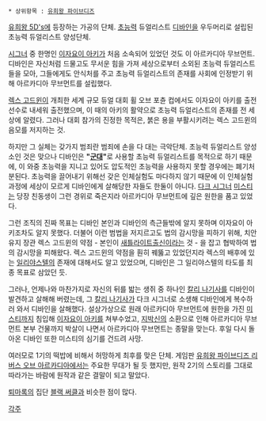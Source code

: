  * 상위항목 : [[유희왕 파이브디즈]]

[[유희왕 5D's]]에 등장하는 가공의 단체.
[[초능력]] 듀얼리스트 [[디바인(유희왕)|디바인]]을 우두머리로 설립된 초능력 듀얼리스트 양성단체.

[[시그너]] 중 한명인 [[이자요이 아키]]가 처음 소속되어 있었던 것도 이 아르카디아 무브먼트. 디바인은 자신처럼 드물고도 무서운 힘을 가져 세상으로부터 소외된 초능력 듀얼리스트들을 모아, 그들에게도 안식처를 주고 초능력 듀얼리스트의 존재를 사회에 인정받기 위해 아르카디아 무브먼트를 설립했다.

[[렉스 고드윈]]이 개최한 세계 규모 듀얼 대회 휠 오브 포츈 컵에서도 이자요이 아키를 출전선수로 내세워 출전했으며, 이 때의 아키의 활약으로 초능력 듀얼리스트의 존재를 전 세상에 알렸다. 그러나 대회 참가의 진정한 목적은, 붉은 용을 부활시키려는 렉스 고드윈의 음모를 저지하는 것.

하지만 그 실체는 갖가지 범죄란 범죄에 손을 다 대는 극악단체. 초능력 듀얼리스트 양성소인 것은 맞으나 디바인은 '''"[[군대]]"'''로 사용할 초능력 듀얼리스트를 목적으로 하기 때문에, 이 와중 초능력을 지니고 있어도 압도적인 초능력을 사용하지 못할 경우에는 폐기처분된다. 초능력을 끌어내기 위해선 갖은 인체실험도 마다하지 않기 때문에 이 인체실험 과정에 세상이 모르게 디바인에게 살해당한 자들도 한둘이 아니다. [[다크 시그너]] [[미스티 로라|미스티]]는 당장 친동생이 그런 경위로 죽은지라 아르카디아 무브먼트에 깊은 원한을 품고 있었다.

그런 조직의 진짜 목표는 디바인 본인과 디바인의 측근들밖에 알지 못하며 이자요이 아키조차도 알지 못했다. 더불어 이런 범법을 저지르고도 법의 감시망을 피하기 위해, 치안유지 장관 렉스 고드윈의 약점 - 본인이 [[새틀라이트]]출신이라는 것 - 을 잡고 협박하여 법의 감시망을 피해왔다. 렉스 고드윈의 약점을 훤히 꿰뚫고 있었던지라 렉스의 배후에 있는 [[일리야스텔]]의 존재에 대해서도 알고 있었으며, 디바인은 그 일리야스텔의 타도를 최종 목표로 삼았던 듯. 

그러나, 언제나와 마찬가지로 자신의 뒤를 밟는 생쥐 중 하나인 [[칼리 나기사]]를 디바인이 발견하고 살해해 버렸는데, 그 [[칼리 나기사]]가 다크 시그너로 소생해 디바인에게 복수하러 와서 디바인을 살해했다. 설상가상으로 원래 아르카디아 무브먼트에 원한을 가진 [[미스티]]까지 침입해 [[이자요이 아키]]를 쳐부수었고, [[지박신]]의 소환으로 인해 아르카디아 무브먼트 본부 건물까지 박살이 나면서 아르카디아 무브먼트는 종말을 맞는다. 후일 다시 돌아온 디바인 또한 미스티의 심기를 건드려 사망. 

여러모로 1기의 떡밥에 비해서 허망하게 최후를 맞은 단체. 게임판 [[유희왕 파이브디즈 리버스 오브 아르카디아]]에서는 주요한 무대가 될 듯 했지만, 원작 2기의 스토리를 그대로 따라가는 바람에 원작과 같은 결말이 되고 말았다.


[[퇴마록]]의 집단 [[블랙 써클]]과 비슷한 점이 많다.

[[각주]]

